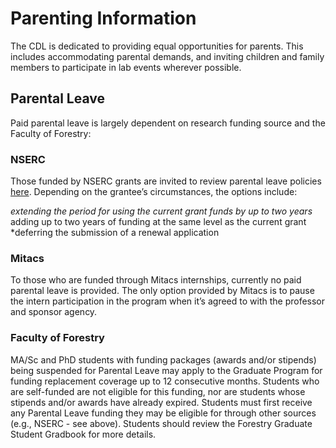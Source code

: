 # Parenting Information
The CDL is dedicated to providing equal opportunities for parents. This includes accommodating parental demands, and inviting children and family members to participate in lab events wherever possible.

## Parental Leave
Paid parental leave is largely dependent on research funding source and the Faculty of Forestry:

### NSERC
Those funded by NSERC grants are invited to review parental leave policies [here](https://www.nserc-crsng.gc.ca/NSERC-CRSNG/policies-politiques/Wleave-Fconges_eng.asp). Depending on the grantee’s circumstances, the options include:

*extending the period for using the current grant funds by up to two years
*adding up to two years of funding at the same level as the current grant
*deferring the submission of a renewal application

### Mitacs
To those who are funded through Mitacs internships, currently no paid parental leave is provided. The only option provided by Mitacs is to pause the intern participation in the program when it's agreed to with the professor and sponsor agency.

### Faculty of Forestry
MA/Sc and PhD students with funding packages (awards and/or stipends) being suspended for Parental Leave may apply to the Graduate Program for funding replacement coverage up to 12 consecutive months. Students who are self-funded are not eligible for this funding, nor are students whose stipends and/or awards have already expired. Students must first receive any Parental Leave funding they may be eligible for through other sources (e.g., NSERC - see above). Students should review the Forestry Graduate Student Gradbook for more details. 